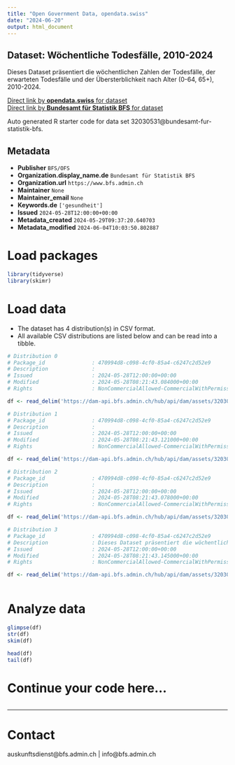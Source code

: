 ```yaml
---
title: "Open Government Data, opendata.swiss"
date: "2024-06-20"
output: html_document
---
```


## Dataset: Wöchentliche Todesfälle, 2010-2024

Dieses Dataset präsentiert die wöchentlichen Zahlen der Todesfälle, der erwarteten Todesfälle und der Übersterblichkeit nach Alter (0-64, 65+), 2010-2024.

[Direct link by **opendata.swiss** for dataset](https://opendata.swiss/de/dataset/wochentliche-todesfalle-2010-20241)<br>
[Direct link by **Bundesamt für Statistik BFS** for dataset](https://www.bfs.admin.ch/asset/de/ts-d-14.03.04.03-wr)

Auto generated R starter code for data set 32030531@bundesamt-fur-statistik-bfs.

## Metadata

- **Publisher** `BFS/OFS`
- **Organization.display_name.de** `Bundesamt für Statistik BFS`
- **Organization.url** `https://www.bfs.admin.ch`
- **Maintainer** `None`
- **Maintainer_email** `None`
- **Keywords.de** `['gesundheit']`
- **Issued** `2024-05-28T12:00:00+00:00`
- **Metadata_created** `2024-05-29T09:37:20.640703`
- **Metadata_modified** `2024-06-04T10:03:50.802887`


# Load packages

```r

library(tidyverse)
library(skimr)

```

# Load data

-   The dataset has 4 distribution(s) in CSV format.
-   All available CSV distributions are listed below and can be read into a tibble.

```r

# Distribution 0
# Package_id               : 470994d8-c098-4cf0-85a4-c6247c2d52e9
# Description              : 
# Issued                   : 2024-05-28T12:00:00+00:00
# Modified                 : 2024-05-28T08:21:43.084000+00:00
# Rights                   : NonCommercialAllowed-CommercialWithPermission-ReferenceRequired

df <- read_delim('https://dam-api.bfs.admin.ch/hub/api/dam/assets/32030549/master')

# Distribution 1
# Package_id               : 470994d8-c098-4cf0-85a4-c6247c2d52e9
# Description              : 
# Issued                   : 2024-05-28T12:00:00+00:00
# Modified                 : 2024-05-28T08:21:43.121000+00:00
# Rights                   : NonCommercialAllowed-CommercialWithPermission-ReferenceRequired

df <- read_delim('https://dam-api.bfs.admin.ch/hub/api/dam/assets/32030558/master')

# Distribution 2
# Package_id               : 470994d8-c098-4cf0-85a4-c6247c2d52e9
# Description              : 
# Issued                   : 2024-05-28T12:00:00+00:00
# Modified                 : 2024-05-28T08:21:43.078000+00:00
# Rights                   : NonCommercialAllowed-CommercialWithPermission-ReferenceRequired

df <- read_delim('https://dam-api.bfs.admin.ch/hub/api/dam/assets/32030554/master')

# Distribution 3
# Package_id               : 470994d8-c098-4cf0-85a4-c6247c2d52e9
# Description              : Dieses Dataset präsentiert die wöchentlichen Zahlen der Todesfälle, der erwarteten Todesfälle und der Übersterblichkeit nach Alter (0-64, 65+), 2010-2024.
# Issued                   : 2024-05-28T12:00:00+00:00
# Modified                 : 2024-05-28T08:21:43.145000+00:00
# Rights                   : NonCommercialAllowed-CommercialWithPermission-ReferenceRequired

df <- read_delim('https://dam-api.bfs.admin.ch/hub/api/dam/assets/32030545/master')



```

# Analyze data

```r

glimpse(df)
str(df)
skim(df)

head(df)
tail(df)

```

# Continue your code here...

```r

```

------------------------------------------------------------------------

# Contact

auskunftsdienst@bfs.admin.ch | info@bfs.admin.ch
